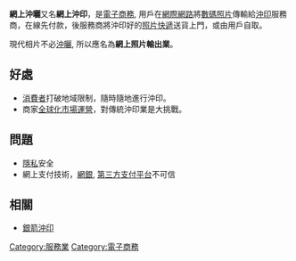 '''網上沖曬'''又名'''網上沖印'''，是[[電子商務|電子商務]], 用戶在[[網際網路|網際網路]]將[[數碼照片|數碼照片]]傳輸給[[沖印|沖印]]服務商，在線先付款，後服務商將沖印好的[[照片|照片]][[快遞|快遞]]送貨上門，或由用戶自取。

現代相片不必[[沖曬|沖曬]], 所以應名為'''網上照片輸出業'''。

==好處==
*[[消費者|消費者]]打破地域限制，隨時隨地進行沖印。
*商家[[全球化|全球化]][[市場運營|市場運營]]，對傳統沖印業是大挑戰。

==問題==
*[[隱私|隱私]]安全
*網上支付技術，[[網銀|網銀]], [[第三方支付平台|第三方支付平台]]不可信

==相關==
*[[銀箭沖印|銀箭沖印]]
[[Category:服務業|Category:服務業]]
[[Category:電子商務|Category:電子商務]]
